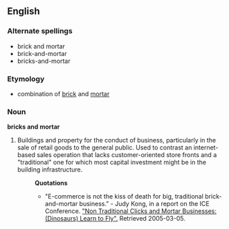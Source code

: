 ==English==
===Alternate spellings===
*brick and mortar
*brick-and-mortar
*bricks-and-mortar
===Etymology===
*combination of [[brick]] and [[mortar]]
===Noun===
'''bricks and mortar'''
# Buildings and property for the conduct of business, particularly in the sale of retail goods to the general public.  Used to contrast an internet-based sales operation that lacks customer-oriented store fronts and a "traditional" one for which most capital investment might be in the building infrastructure.
#:'''Quotations'''
#:*"E-commerce is not the kiss of death for big, traditional brick-and-mortar business." - Judy Kong, in a report on the ICE Conference. [http://techdivas.com/newpage411.htm "Non Traditional Clicks and Mortar Businesses:(Dinosaurs) Learn to Fly".] Retrieved 2005-03-05.